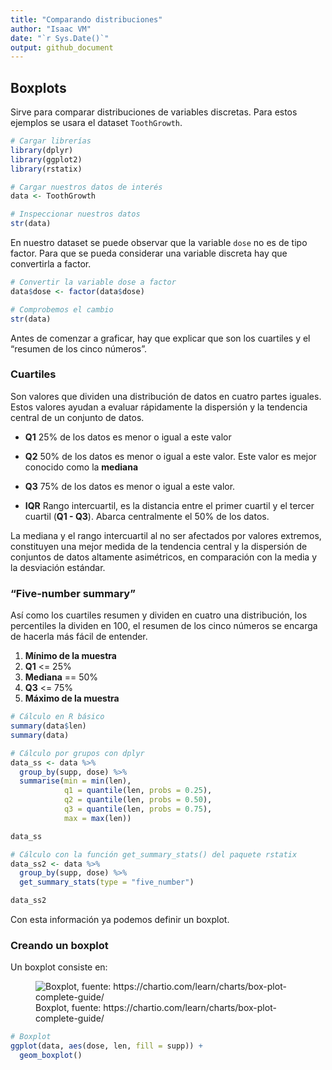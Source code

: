 ```yaml
---
title: "Comparando distribuciones"
author: "Isaac VM"
date: "`r Sys.Date()`"
output: github_document
---
```


## Boxplots
Sirve para comparar distribuciones de variables discretas.
Para estos ejemplos se usara el dataset `ToothGrowth`.

```r
# Cargar librerías
library(dplyr)
library(ggplot2)
library(rstatix)

# Cargar nuestros datos de interés
data <- ToothGrowth

# Inspeccionar nuestros datos
str(data)
```

En nuestro dataset se puede observar que la variable `dose` no es de tipo factor. Para que se pueda considerar una variable discreta hay que convertirla a factor.

```r
# Convertir la variable dose a factor
data$dose <- factor(data$dose)

# Comprobemos el cambio
str(data)
```

Antes de comenzar a graficar, hay que explicar que son los cuartiles y el "resumen de los cinco números".

### Cuartiles
Son valores que dividen una distribución de datos en cuatro partes iguales. Estos valores ayudan a evaluar rápidamente la dispersión y la tendencia central de un conjunto de datos. 

- **Q1** 25% de los datos es menor o igual a este valor
- **Q2** 50% de los datos es menor o igual a este valor. Este valor es mejor conocido como la **mediana**
- **Q3** 75% de los datos es menor o igual a este valor.

- **IQR** Rango intercuartil, es la distancia entre el primer cuartil y el tercer cuartil (**Q1 - Q3**). Abarca centralmente el 50% de los datos.


La mediana y el rango intercuartil al no ser afectados por valores extremos, constituyen una mejor medida de la tendencia central y la dispersión de conjuntos de datos altamente asimétricos, en comparación con la media y la desviación estándar.

### "Five-number summary"
Así como los cuartiles resumen y dividen en cuatro una distribución, los percentiles la dividen en 100, el resumen de los cinco números se encarga de hacerla más fácil de entender.

1. **Mínimo de la muestra**
2. **Q1** <= 25%
3. **Mediana** == 50%
4. **Q3** <= 75%
5. **Máximo de la muestra**

```r
# Cálculo en R básico
summary(data$len)
summary(data)

# Cálculo por grupos con dplyr
data_ss <- data %>% 
  group_by(supp, dose) %>% 
  summarise(min = min(len),
            q1 = quantile(len, probs = 0.25),
            q2 = quantile(len, probs = 0.50),
            q3 = quantile(len, probs = 0.75),
            max = max(len))

data_ss

# Cálculo con la función get_summary_stats() del paquete rstatix
data_ss2 <- data %>% 
  group_by(supp, dose) %>% 
  get_summary_stats(type = "five_number")

data_ss2
```

Con esta información ya podemos definir un boxplot.

### Creando un boxplot
Un boxplot consiste en:

![Boxplot, fuente: https://chartio.com/learn/charts/box-plot-complete-guide/](boxplot.png)

```r
# Boxplot
ggplot(data, aes(dose, len, fill = supp)) +
  geom_boxplot()
```



